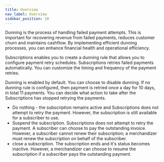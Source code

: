 ```yaml
---
title: Overview
nav_label: Overview
sidebar_position: 10
---
```


Dunning is the process of handling failed payment attempts. This is important for recovering revenue from failed payments, reduces customer churn and maintains cashflow. By implementing efficient dunning processes, you can enhance financial health and operational efficiency.

Subscriptions enables you to create a dunning rule that allows you to configure payment retry schedules. Subscriptions retries failed payments automatically. You can customize the timing and frequency of the payment retries.

Dunning is enabled by default. You can choose to disable dunning. If no dunning rule is configured, then payment is retried once a day for 10 days, in total 11 payments. You can decide what action to take after the Subscriptions has stopped retrying the payments.

- Do nothing - the subscription remains active and Subscriptions does not attempt to retry the payment. However, the subscription is still available for a subscriber to use.
- Suspend the subscription. Subscriptions does not attempt to retry the payment. A subscriber can choose to pay the outstanding invoice. However, a subscriber cannot renew their subscription; a merchandizer must renew the subscription on behalf of the subscriber.
- close a subscription. The subscription ends and it's status becomes inactive. However, a merchandizer can choose to resume the subscription if a subscriber pays the outstanding payment.
